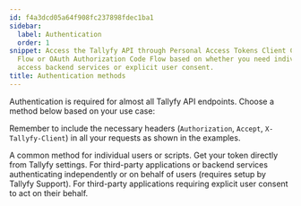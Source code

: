 ```yaml
---
id: f4a3dcd05a64f908fc237898fdec1ba1
sidebar:
  label: Authentication
  order: 1
snippet: Access the Tallyfy API through Personal Access Tokens Client Credentials
  Flow or OAuth Authorization Code Flow based on whether you need individual user
  access backend services or explicit user consent.
title: Authentication methods
---
```


Authentication is required for almost all Tallyfy API endpoints. Choose a method below based on your use case:

Remember to include the necessary headers (`Authorization`, `Accept`, `X-Tallyfy-Client`) in all your requests as shown in the examples.


<CardGrid>
<LinkTitleCard header="<b>Personal Access Token</b>" href="./personal-access-token/"> A common method for individual users or scripts. Get your token directly from Tallyfy settings. </LinkTitleCard>
<LinkTitleCard header="<b>Client Credentials Flow</b>" href="./client-credentials-flow/"> For third-party applications or backend services authenticating independently or on behalf of users (requires setup by Tallyfy Support). </LinkTitleCard>
<LinkTitleCard header="<b>OAuth Authorization Code Flow</b>" href="../oauth-authorization-flow/"> For third-party applications requiring explicit user consent to act on their behalf. </LinkTitleCard>
</CardGrid>